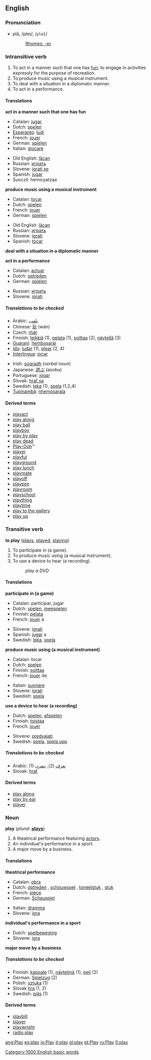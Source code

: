 ==English==
===Pronunciation===
*plā, /pleɪ/, /<tt>pleI</tt>/
*:[[Rhymes:English:-eɪ|Rhymes: -eɪ]]

===Intransitive verb===
{{en-infl-reg-consonant|play||}}

#To act in a manner such that one has [[fun]]; to engage in activities expressly for the purpose of recreation.
#To produce music using a musical instrument.
#To deal with a situation in a diplomatic manner.
#To act in a performance.

====Translations====

'''act in a manner such that one has fun'''
{{top}}
*Catalan: [[jugar]]
*Dutch: [[spelen]]
*[[Esperanto]]: [[ludi]]
*French: [[jouer]]
*German: [[spielen]]
*Italian: [[giocare]]
{{mid}}
*Old English: [[lacan|lācan]]
*Russian: [[играть]]
*Slovene: [[igrati se]]
*Spanish: [[jugar]]
*Suoczil: hemicyatzaa
{{bottom}}

'''produce music using  a musical instrument'''
<!--Note: this an INTRANSITIVE sense-->
{{top}}
<!--Put translations for languages from A to I here-->
*Catalan: [[tocar]]
*Dutch: [[spelen]]
*French: [[jouer]]
*German: [[spielen]]
{{mid}}
<!--Put translations for languages from J to Z here-->
*Old English: [[lacan|lācan]]
*Russian: [[играть]]
*Slovene: [[igrati]]
*Spanish: [[tocar]]
{{bottom}}

'''deal with a situation in a diplomatic manner'''
{{top}}
<!--Put translations for languages from A to I here-->
{{mid}}
<!--Put translations for languages from J to Z here-->
{{bottom}}

'''act in a performance'''
{{top}}
<!--Put translations for languages from A to I here-->
*Catalan: [[actuar]]
*Dutch: [[optreden]]
*German: [[spielen]]
{{mid}}
<!--Put translations for languages from A to Z here-->
*Russian: [[играть]]
*Slovene: [[igrati]]
{{bottom}}

=====Translations to be checked=====
<!--Remove this section once all of the translations below have been moved into the tables above.-->
{{checktrans}}

{{top}}
*Arabic: [[يلعب]]
*Chinese: [[玩]] (wán)
*Czech: [[rhát]]
*Finnish: [[leikkiä]] (1), [[pelata]] (1), [[soittaa]] (2), [[näytellä]] (3)
*[[Guaraní]]: [[ñembosarái]]
*[[Ido]]: [[ludar]] (1), [[plear]] (2, 4)
*[[Interlingua]]: [[jocar]]
{{mid}}
*Irish: [[súgradh]] (''verbal noun'')
*Japanese: [[遊ぶ]] (asobu)
*Portuguese: [[jogar]]
*Slovak: [[hrať sa]]
*Swedish: [[leka]] (1), [[spela]] (1,2,4)
*[[Tupinambá]]: [[nhemosaraîa]]
{{bottom}}

====Derived terms====
*[[playact]]
*[[play along]]
*[[play ball]]
*[[playboy]]
*[[play by play]]<!-- should it be hyphenated or are both OK? -->
*[[play dead]]
*[[Play-Doh]]&trade;<!-- what about the non-trademark spellings? -->
*[[player]]
*[[playful]]
*[[playground]]
*[[play lunch]]
*[[playmate]]
*[[playoff]]
*[[playpen]]
*[[playroom]]
*[[playschool]]
*[[plaything]]
*[[playtime]]
*[[play to the gallery]]
*[[play up]]

===Transitive verb===
'''to play''' ([[plays]], [[played]], [[playing]])

#To participate in (a game).
#To produce music using (a musical instrument).
#To use a device to hear (a recording).
#:''play a DVD''

====Translations====

'''participate in (a game)'''
{{top}}
*Catalan: participar, jugar
*Dutch: [[spelen]], [[meespelen]]
*Finnish: [[pelata]]
*French: [[jouer]] à
{{mid}}
*Slovene: [[igrati]]
*Spanish: [[jugar]] a
*Swedish: [[leka]], [[spela]]
{{bottom}}

'''produce music using (a musical instrument)'''
{{top}}
*Catalan: tocar
*Dutch: [[spelen]]
*Finnish: [[soittaa]]
*French: [[jouer]] de
{{mid}}
*Italian: [[suonare]]
*Slovene: [[igrati]]
*Swedish: [[spela]]
{{bottom}}

'''use a device to hear (a recording)'''
{{top}}
*Dutch: [[spelen]], [[afspelen]]
*Finnish: [[toistaa]]
*French: [[jouer]]
{{mid}}
*Slovene: [[predvajati]]
*Swedish: [[spela]], [[spela upp]]
{{bottom}}

=====Translations to be checked=====
<!--Remove this section once all of the translations below have been moved into the tables above.-->
{{checktrans}}

*Arabic: (1) [[يعزف]]  (2), [[يتمرن]]
* Slovak: [[hrať]]

====Derived terms====
*[[play along]]
*[[play by ear]]
*[[player]]

===Noun===
'''play''' (''plural:'' '''[[plays]]''')

#A theatrical performance featuring [[actor]]s.
#An individual's performance in a sport.
#A major move by a business.

====Translations====

'''theatrical performance'''
{{top}}
*Catalan: [[obra]] {{f}}
*Dutch: [[optreden]] {{n}}, [[schouwspel]] {{n}}, [[toneelstuk]] {{n}}, [[stuk]] {{n}}
*French: [[pièce]] {{f}}
*German: [[Schauspiel]] {{n}}
{{mid}}
*Italian: [[dramma]] {{m}}
*Slovene: [[igra]]
{{bottom}}

'''individual's performance in a sport'''
{{top}}
*Dutch: [[spelbeweging]] {{f}}
*Slovene: [[igra]]
{{mid}}
{{bottom}}

'''major move by a business'''
{{top}}
{{mid}}
{{bottom}}

=====Translations to be checked=====
<!--Remove this section once all of the translations below have been moved into the tables above.-->
{{checktrans}}

*Finnish: [[kappale]] (1), [[näytelmä]] (1), [[peli]] (2)
*German: [[Spielzug]] {{m}} (2)
*Polish: [[sztuka]] {{f}} (1)
*Slovak [[hra]] (1, 2)
*Swedish: [[pjäs]] {{c}} (1)

====Derived terms====
*[[playbill]]
*[[player]]
*[[playwright]]
*[[radio play]]

[[Category:1000 English basic words]]

[[ang:Play]]
[[es:play]]
[[io:Play]]
[[it:play]]
[[pl:play]]
[[pt:Play]]
[[ru:Play]]
[[fi:play]]